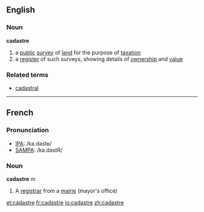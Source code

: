 ==English==
===Noun===
'''cadastre'''
# a [[public]] [[survey]] of [[land]] for the purpose of [[taxation]]
# a [[register]] of such surveys, showing details of [[ownership]] and [[value]]
===Related terms===
*[[cadastral]]

----
==French==

===Pronunciation===
*[[w:IPA|IPA]]: /ka.dastʁ/
*[[w:SAMPA|SAMPA]]: /ka.dastR/

===Noun===
'''cadastre''' ''m''
# A [[registrar]] from a [[mairie]] (mayor's office)

[[et:cadastre]]
[[fr:cadastre]]
[[io:cadastre]]
[[zh:cadastre]]